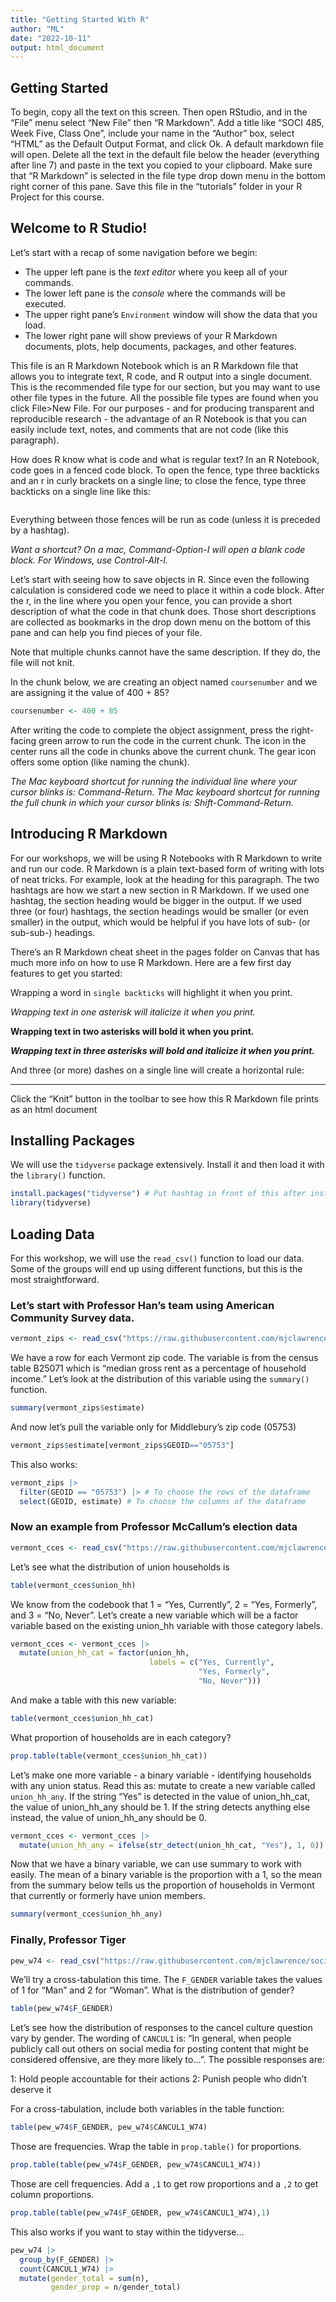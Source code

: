 ```yaml
---
title: "Getting Started With R"
author: "ML"
date: "2022-10-11"
output: html_document
---
```


## Getting Started

To begin, copy all the text on this screen. Then open RStudio, and in the "File" menu select "New File" then "R Markdown". Add a title like "SOCI 485, Week Five, Class One", include your name in the "Author" box, select "HTML" as the Default Output Format, and click Ok. A default markdown file will open. Delete all the text in the default file below the header (everything after line 7) and paste in the text you copied to your clipboard. Make sure that "R Markdown" is selected in the file type drop down menu in the bottom right corner of this pane. Save this file in the "tutorials" folder in your R Project for this course.

## Welcome to R Studio!

Let's start with a recap of some navigation before we begin:

- The upper left pane is the *text editor* where you keep all of your commands.
- The lower left pane is the *console* where the commands will be executed.
- The upper right pane's `Environment` window will show the data that you load.
- The lower right pane will show previews of your R Markdown documents, plots, help documents, packages, and other features.

This file is an R Markdown Notebook which is an R Markdown file that allows you to integrate text, R code, and R output into a single document. This is the recommended file type for our section, but you may want to use other file types in the future. All the possible file types are found when you click File>New File. For our purposes - and for producing transparent and reproducible research - the advantage of an R Notebook is that you can easily include text, notes, and comments that are not code (like this paragraph).

How does R know what is code and what is regular text? In an R Notebook, code goes in a fenced code block. To open the fence, type three backticks and an r in curly brackets on a single line; to close the fence, type three backticks on a single line like this:

```r

```

Everything between those fences will be run as code (unless it is preceded by a hashtag).

*Want a shortcut? On a mac, Command-Option-I will open a blank code block. For Windows, use Control-Alt-I.*

Let's start with seeing how to save objects in R. Since even the following calculation is considered code we need to place it within a code block. After the r, in the line where you open your fence, you can provide a short description of what the code in that chunk does. Those short descriptions are collected as bookmarks in the drop down menu on the bottom of this pane and can help you find pieces of your file.

Note that multiple chunks cannot have the same description. If they do, the file will not knit.

In the chunk below, we are creating an object named `coursenumber` and we are assigning it the value of 400 + 85?

```r
coursenumber <- 400 + 85
```

After writing the code to complete the object assignment, press the right-facing green arrow to run the code in the current chunk. The icon in the center runs all the code in chunks above the current chunk. The gear icon offers some option (like naming the chunk).

*The Mac keyboard shortcut for running the individual line where your cursor blinks is: Command-Return. The Mac keyboard shortcut for running the full chunk in which your cursor blinks is: Shift-Command-Return.*

## Introducing R Markdown

For our workshops, we will be using R Notebooks with R Markdown to write and run our code. R Markdown is a plain text-based form of writing with lots of neat tricks. For example, look at the heading for this paragraph. The two hashtags are how we start a new section in R Markdown. If we used one hashtag, the section heading would be bigger in the output. If we used three (or four) hashtags, the section headings would be smaller (or even smaller) in the output, which would be helpful if you have lots of sub- (or sub-sub-) headings.

There's an R Markdown cheat sheet in the pages folder on Canvas that has much more info on how to use R Markdown. Here are a few first day features to get you started:

Wrapping a word in `single backticks` will highlight it when you print.

*Wrapping text in one asterisk will italicize it when you print.*

**Wrapping text in two asterisks will bold it when you print.**

***Wrapping text in three asterisks will bold and italicize it when you print.***

And three (or more) dashes on a single line will create a horizontal rule:

---

Click the "Knit" button in the toolbar to see how this R Markdown file prints as an html document

\pagebreak

## Installing Packages

We will use the `tidyverse` package extensively. Install it and then load it with the `library()` function.

```r
install.packages("tidyverse") # Put hashtag in front of this after installing
library(tidyverse)
```

## Loading Data

For this workshop, we will use the `read_csv()` function to load our data. Some of the groups will end up using different functions, but this is the most straightforward.

### Let's start with Professor Han's team using American Community Survey data.

```r
vermont_zips <- read_csv("https://raw.githubusercontent.com/mjclawrence/soci485_f22/master/data/vermont_zips.csv")
```

We have a row for each Vermont zip code. The variable is from the census table B25071 which is "median gross rent as a percentage of household income." Let's look at the distribution of this variable using the `summary()` function.

```r
summary(vermont_zips$estimate)
```

And now let's pull the variable only for Middlebury's zip code (05753)

```r
vermont_zips$estimate[vermont_zips$GEOID=="05753"]
```

This also works:

```r
vermont_zips |> 
  filter(GEOID == "05753") |> # To choose the rows of the dataframe
  select(GEOID, estimate) # To choose the columns of the dataframe
```

### Now an example from Professor McCallum's election data

```r
vermont_cces <- read_csv("https://raw.githubusercontent.com/mjclawrence/soci485_f22/master/data/vermont_cces.csv")
```

Let's see what the distribution of union households is

```r
table(vermont_cces$union_hh)
```

We know from the codebook that 1 = "Yes, Currently", 2 = "Yes, Formerly", and 3 = "No, Never". Let's create a new variable which will be a factor variable based on the existing union_hh variable with those category labels.

```r
vermont_cces <- vermont_cces |> 
  mutate(union_hh_cat = factor(union_hh,
                               labels = c("Yes, Currently",
                                          "Yes, Formerly",
                                          "No, Never")))
```

And make a table with this new variable:

```r
table(vermont_cces$union_hh_cat)
```

What proportion of households are in each category?

```r
prop.table(table(vermont_cces$union_hh_cat))
```

Let's make one more variable - a binary variable - identifying households with any union status. Read this as: mutate to create a new variable called `union_hh_any`. If the string "Yes" is detected in the value of union_hh_cat, the value of union_hh_any should be 1. If the string detects anything else instead, the value of union_hh_any should be 0.

```r
vermont_cces <- vermont_cces |> 
  mutate(union_hh_any = ifelse(str_detect(union_hh_cat, "Yes"), 1, 0))
```

Now that we have a binary variable, we can use summary to work with easily. The mean of a binary variable is the proportion with a 1, so the mean from the summary below tells us the proportion of households in Vermont that currently or formerly have union members.

```r
summary(vermont_cces$union_hh_any)
```

### Finally, Professor Tiger

```r
pew_w74 <- read_csv("https://raw.githubusercontent.com/mjclawrence/soci485_f22/master/data/pew_w74.csv")
```

We'll try a cross-tabulation this time. The `F_GENDER` variable takes the values of 1 for "Man" and 2 for "Woman". What is the distribution of gender?

```r
table(pew_w74$F_GENDER)
```

Let's see how the distribution of responses to the cancel culture question vary by gender. The wording of `CANCUL1` is: "In general, when people publicly call out others on social media for posting content that might be considered offensive, are they more likely to...". The possible responses are:

1: Hold people accountable for their actions
2: Punish people who didn't deserve it

For a cross-tabulation, include both variables in the table function:

```r
table(pew_w74$F_GENDER, pew_w74$CANCUL1_W74)
```

Those are frequencies. Wrap the table in `prop.table()` for proportions.

```r
prop.table(table(pew_w74$F_GENDER, pew_w74$CANCUL1_W74))
```

Those are cell frequencies. Add a `,1` to get row proportions and a `,2` to get column proportions.

```r
prop.table(table(pew_w74$F_GENDER, pew_w74$CANCUL1_W74),1)
```

This also works if you want to stay within the tidyverse...

```r
pew_w74 |> 
  group_by(F_GENDER) |> 
  count(CANCUL1_W74) |> 
  mutate(gender_total = sum(n),
         gender_prop = n/gender_total)
```

